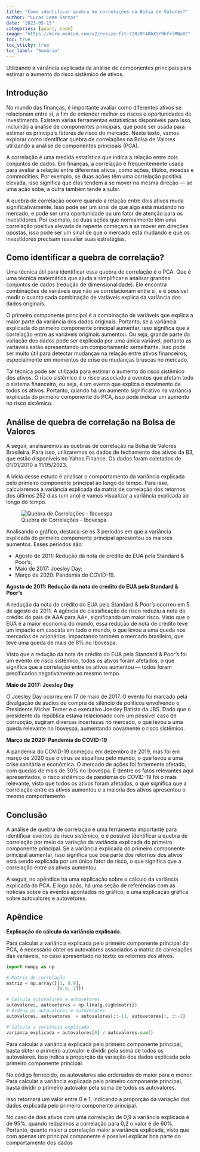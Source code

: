 ```yaml
---
title: "Como identificar quebra de correlações na Bolsa de Valores?"
author: "Lucas Leme Santos"
date: "2023-05-15"
categories: [quant, code]
image: "https://miro.medium.com/v2/resize:fit:720/0*40bX5Y9hfklMNaXE"
toc: true
toc_sticky: true
toc_label: "Sumário"
---
```



Utilizando a variância explicada da análise de componentes principais para estimar o aumento do risco sistêmico de ativos.

## Introdução

No mundo das finanças, é importante avaliar como diferentes ativos se relacionam entre si, a fim de entender melhor os riscos e oportunidades de investimento. Existem várias ferramentas estatísticas disponíveis para isso, incluindo a análise de componentes principais, que pode ser usada para estimar os principais fatores de risco do mercado.
Neste texto, vamos explorar como identificar quebra de correlações na Bolsa de Valores utilizando a análise de componentes principais (PCA).

A correlação é uma medida estatística que indica a relação entre dois conjuntos de dados. Em finanças, a correlação é frequentemente usada para avaliar a relação entre diferentes ativos, como ações, títulos, moedas e commodities. Por exemplo, se duas ações têm uma correlação positiva elevada, isso significa que elas tendem a se mover na mesma direção --- se uma ação sobe, a outra também tende a subir.

A quebra de correlação ocorre quando a relação entre dois ativos muda significativamente. Isso pode ser um sinal de que algo está mudando no mercado, e pode ser uma oportunidade ou um fator de atenção para os investidores. Por exemplo, se duas ações que normalmente têm uma correlação positiva elevada de repente começam a se mover em direções opostas, isso pode ser um sinal de que o mercado está mudando e que os investidores precisam reavaliar suas estratégias.

## Como identificar a quebra de correlação?

Uma técnica útil para identificar essa quebra de correlação é o PCA. Que é uma técnica matemática que ajuda a simplificar e analisar grandes conjuntos de dados (redução de dimensionalidade). Ele encontra combinações de variáveis que não se correlacionam entre si, e é possível medir o quanto cada combinação de variáveis explica da variância dos dados originais.

O primeiro componente principal é a combinação de variáveis que explica a maior parte da variância dos dados originais. Portanto, se a variância explicada do primeiro componente principal aumentar, isso significa que a correlação entre as variáveis originais aumentou. Ou seja, grande parte da variação dos dados pode ser explicada por uma única variável, portanto as variáveis estão apresentando um comportamento semelhante. Isso pode ser muito útil para detectar mudanças na relação entre ativos financeiros, especialmente em momentos de crise ou mudanças bruscas no mercado.

Tal técnica pode ser utilizada para estimar o aumento do risco sistêmico dos ativos. O risco sistêmico é o risco associado a eventos que afetam todo o sistema financeiro, ou seja, é um evento que explica o movimento de todos os ativos. Portanto, quando há um aumento significativo na variância explicada do primeiro componente do PCA, isso pode indicar um aumento no risco sistêmico.

## Análise de quebra de correlação na Bolsa de Valores

A seguir, analisaremos as quebras de correlação na Bolsa de Valores Brasileira. Para isso, utilizaremos os dados de fechamento dos ativos da B3, que estão disponíveis no Yahoo Finance. Os dados foram coletados de 01/01/2010 a 11/05/2023.

A ideia desse estudo é analisar o comportamento da variância explicada pelo primeiro componente principal ao longo do tempo. Para isso, calcularemos a variância explicada da matriz de correlação dos retornos dos últimos 252 dias (um ano) e vamos visualizar a variância explicada ao longo do tempo.

![Quebra de Correlações - Ibovespa](https://miro.medium.com/v2/resize:fit:1100/format:webp/1*eECyMXqFcew8q_F_riBhZw.png)

Analisando o gráfico, destaca-se os 3 períodos em que a variância explicada do primeiro componente principal apresentou os maiores aumentos. Esses períodos são:

 - Agosto de 2011: Redução da nota de crédito do EUA pela Standard & Poor’s;
 - Maio de 2017: Joesley Day;
 - Março de 2020: Pandemia do COVID-19.

**Agosto de 2011: Redução da nota de crédito do EUA pela Standard & Poor’s**

A redução da nota de crédito do EUA pela Standard & Poor’s ocorreu em 5 de agosto de 2011. A agência de classificação de risco reduziu a nota de crédito do país de AAA para AA+, significando um maior risco. Visto que o EUA é a maior economia do mundo, essa redução de nota de crédito teve um impacto em cascata em todo o mundo, o que levou a uma queda nos mercados de acionários. Impactando também o mercado brasileiro, que teve uma queda de mais de 8% no Ibovespa.

Visto que a redução da nota de crédito do EUA pela Standard & Poor’s foi um evento de risco sistêmico, todos os ativos foram afetados, o que significa que a correlação entre os ativos aumentou --- todos foram precificados negativamente ao mesmo tempo.

**Maio de 2017: Joesley Day**

O Joesley Day ocorreu em 17 de maio de 2017. O evento foi marcado pela divulgação de áudios de compra de silêncio de políticos envolvendo o Presidente Michel Temer e o executivo Joesley Batista da JBS. Dado que o presidente da república estava relacionado com um possível caso de corrupção, sugiram diversas incertezas no mercado, o que levou a uma queda relevante no Ibovespa, aumentando novamente o risco sistêmico.

**Março de 2020: Pandemia do COVID-19**

A pandemia do COVID-19 começou em dezembro de 2019, mas foi em março de 2020 que o vírus se espalhou pelo mundo, o que levou a uma crise sanitária e econômica. O mercado de ações foi fortemente afetado, com quedas de mais de 30% no Ibovespa. E dentre os fatos relevantes aqui apresentados, o risco sistêmico da pandemia do COVID-19 foi o mais relevante, visto que todos os ativos foram afetados, o que significa que a correlação entre os ativos aumentou e a maioria dos ativos apresentou o mesmo comportamento.

## Conclusão

A análise de quebra de correlação é uma ferramenta importante para identificar eventos de risco sistêmico, e é possível identificar a quebra de correlação por meio da variação da variância explicada do primeiro componente principal. Se a variância explicada do primeiro componente principal aumentar, isso significa que boa parte dos retornos dos ativos está sendo explicada por um único fator de risco, o que significa que a correlação entre os ativos aumentou.

A seguir, no apêndice há uma explicação sobre o cálculo da variância explicada do PCA. E logo após, há uma seção de referências com as notícias sobre os eventos apontados no gráfico, e uma explicação gráfica sobre autovalores e autovetores.

## Apêndice

**Explicação do cálculo da variância explicada.**

Para calcular a variância explicada pelo primeiro componente principal do PCA, é necessário obter os autovalores associados a matriz de correlações das variáveis, no caso apresentado no texto: os retornos dos ativos.

```python
import numpy as np

# Matriz de correlação
matriz = np.array([[1, 0.9],
                   [0.9, 1]])

# Calcula autovalores e autovetores
autovalores, autovetores = np.linalg.eigh(matriz)
# Ordena os autovalores e autovetores
autovalores, autovetores  = autovalores[::-1], autovetores[:, ::-1]

# Calcula a variância explicada
varianca_explicada = autovalores[0] / autovalores.sum()
```

Para calcular a variância explicada pelo primeiro componente principal, basta obter o primeiro autovalor e dividir pela soma de todos os autovalores. Isso indica a proporção da variação dos dados explicada pelo primeiro componente principal.

No código fornecido, os autovalores são ordenados do maior para o menor. Para calcular a variância explicada pelo primeiro componente principal, basta dividir o primeiro autovalor pela soma de todos os autovalores.

Isso retornará um valor entre 0 e 1, indicando a proporção da variação dos dados explicada pelo primeiro componente principal.

No caso de dois ativos com uma correlação de 0,9 a variância explicada é de 95%, quando reduzimos a correlação para 0,2 o valor é de 60%. Portanto, quanto maior a correlação maior a variância explicada, visto que com apenas um principal componente é possível explicar boa parte do comportamento dos dados
